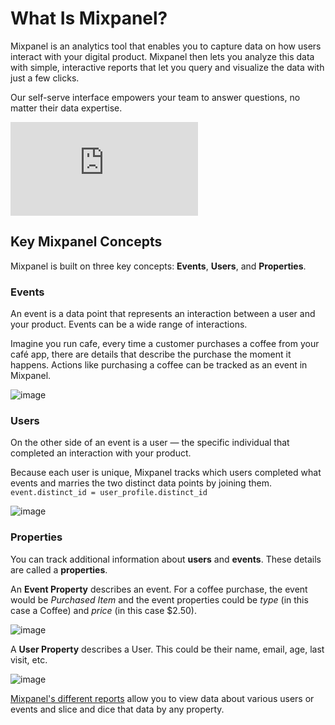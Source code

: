 # What Is Mixpanel?

Mixpanel is an analytics tool that enables you to capture data on how users interact with your digital product. Mixpanel then lets you analyze this data with simple, interactive reports that let you query and visualize the data with just a few clicks.

Our self-serve interface empowers your team to answer questions, no matter their data expertise.
<br />
<div style={{position: 'relative', paddingBottom: '64.90384615384616%', height: 0}}>
    <p><iframe src="https://www.youtube.com/embed/PbKnQ777vuk"
        frameBorder="0"
        webkitallowfullscreen="true" mozallowfullscreen="true" allowFullScreen
        style={{position: 'absolute', 'top': 0, 'left': 0, 'width': '100%', 'height': '100%', 'border-radius': '16px'}}>
    </iframe></p>
</div>

## Key Mixpanel Concepts
Mixpanel is built on three key concepts: **Events**, **Users**, and **Properties**.

### Events
An event is a data point that represents an interaction between a user and your product. Events can be a wide range of interactions. 

Imagine you run cafe, every time a customer purchases a coffee from your café app, there are details that describe the purchase the moment it happens. Actions like purchasing a coffee can be tracked as an event in Mixpanel.

![image](/event-1.svg)
### Users
On the other side of an event is a user — the specific individual that completed an interaction with your product.

Because each user is unique, Mixpanel tracks which users completed what events and marries the two distinct data points by joining them. `event.distinct_id = user_profile.distinct_id`

![image](/events-and-users.svg)
### Properties
You can track additional information about **users** and **events**. These details are called a **properties**.

An **Event Property** describes an event. For a coffee purchase, the event would be *Purchased Item* and the event properties could be *type* (in this case a Coffee) and *price* (in this case $2.50).

![image](/event.svg)

A **User Property** describes a User. This could be their name, email, age, last visit, etc.

![image](/user-profile.svg)


[Mixpanel's different reports](/docs/reports/overview) allow you to view data about various users or events and slice and dice that data by any property.

